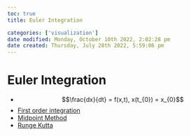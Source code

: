 ```yaml
---
toc: true
title: Euler Integration

categories: ['visualization']
date modified: Monday, October 10th 2022, 2:02:28 pm
date created: Thursday, July 28th 2022, 5:59:06 pm
---
```


# Euler Integration
- $$\frac{dx}{dt} = f(x,t), x(t_{0}) = x_{0}$$
- [First order integration](First%20order%20integration.qmd)
- [Midpoint Method](Midpoint%20Method.qmd)
- [Runge Kutta](Runge%20Kutta.qmd)



